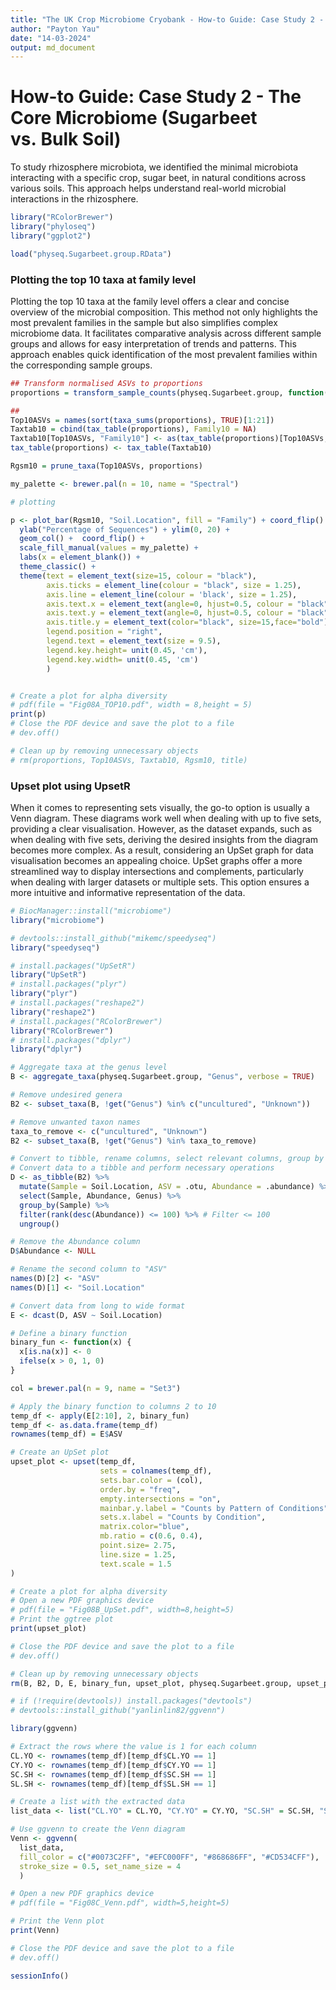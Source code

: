 ---
title: "The UK Crop Microbiome Cryobank - How-to Guide: Case Study 2 - The Core Microbiome (Sugarbeet vs. Bulk Soil)"
author: "Payton Yau"
date: "14-03-2024"
output: md_document
---

# How-to Guide: Case Study 2 - The Core Microbiome (Sugarbeet vs. Bulk Soil)

To study rhizosphere microbiota, we identified the minimal microbiota interacting with a specific crop, sugar beet, in natural conditions across various soils. This approach helps understand real-world microbial interactions in the rhizosphere.

```{r packages, warning=FALSE, message=FALSE}
library("RColorBrewer")
library("phyloseq")
library("ggplot2")
```

```{r load, warning=FALSE, message=FALSE}
load("physeq.Sugarbeet.group.RData")
```

### Plotting the top 10 taxa at family level

Plotting the top 10 taxa at the family level offers a clear and concise overview of the microbial composition. This method not only highlights the most prevalent families in the sample but also simplifies complex microbiome data. It facilitates comparative analysis across different sample groups and allows for easy interpretation of trends and patterns. This approach enables quick identification of the most prevalent families within the corresponding sample groups.

```{r Top100_5, warning=FALSE, message=FALSE}
## Transform normalised ASVs to proportions 
proportions = transform_sample_counts(physeq.Sugarbeet.group, function(x) 100 * x/sum(x))

##  
Top10ASVs = names(sort(taxa_sums(proportions), TRUE)[1:21])
Taxtab10 = cbind(tax_table(proportions), Family10 = NA)
Taxtab10[Top10ASVs, "Family10"] <- as(tax_table(proportions)[Top10ASVs, "Family"], "character")
tax_table(proportions) <- tax_table(Taxtab10)

Rgsm10 = prune_taxa(Top10ASVs, proportions)

my_palette <- brewer.pal(n = 10, name = "Spectral")  

# plotting

p <- plot_bar(Rgsm10, "Soil.Location", fill = "Family") + coord_flip() +  
  ylab("Percentage of Sequences") + ylim(0, 20) + 
  geom_col() +  coord_flip() + 
  scale_fill_manual(values = my_palette) +
  labs(x = element_blank()) + 
  theme_classic() +   
  theme(text = element_text(size=15, colour = "black"), 
        axis.ticks = element_line(colour = "black", size = 1.25),
        axis.line = element_line(colour = 'black', size = 1.25),
        axis.text.x = element_text(angle=0, hjust=0.5, colour = "black", size = 13),
        axis.text.y = element_text(angle=0, hjust=0.5, colour = "black",size = 13),
        axis.title.y = element_text(color="black", size=15,face="bold"), 
        legend.position = "right", 
        legend.text = element_text(size = 9.5), 
        legend.key.height= unit(0.45, 'cm'),
        legend.key.width= unit(0.45, 'cm')
        )


# Create a plot for alpha diversity
# pdf(file = "Fig08A_TOP10.pdf", width = 8,height = 5)
print(p)
# Close the PDF device and save the plot to a file
# dev.off()

# Clean up by removing unnecessary objects
# rm(proportions, Top10ASVs, Taxtab10, Rgsm10, title)
```

### Upset plot using UpsetR

When it comes to representing sets visually, the go-to option is usually a Venn diagram. These diagrams work well when dealing with up to five sets, providing a clear visualisation. However, as the dataset expands, such as when dealing with five sets, deriving the desired insights from the diagram becomes more complex. As a result, considering an UpSet graph for data visualisation becomes an appealing choice. UpSet graphs offer a more streamlined way to display intersections and complements, particularly when dealing with larger datasets or multiple sets. This option ensures a more intuitive and informative representation of the data.

```{r UpsetR_Install, warning=FALSE, message=FALSE}
# BiocManager::install("microbiome")
library("microbiome")

# devtools::install_github("mikemc/speedyseq")
library("speedyseq")

# install.packages("UpSetR")
library("UpSetR")
# install.packages("plyr")
library("plyr")
# install.packages("reshape2")
library("reshape2")
# install.packages("RColorBrewer")
library("RColorBrewer")
# install.packages("dplyr")
library("dplyr")
```

```{r UpsetR, warning=FALSE, message=FALSE}
# Aggregate taxa at the genus level
B <- aggregate_taxa(physeq.Sugarbeet.group, "Genus", verbose = TRUE)

# Remove undesired genera
B2 <- subset_taxa(B, !get("Genus") %in% c("uncultured", "Unknown"))

# Remove unwanted taxon names
taxa_to_remove <- c("uncultured", "Unknown")
B2 <- subset_taxa(B, !get("Genus") %in% taxa_to_remove)

# Convert to tibble, rename columns, select relevant columns, group by Sample, and keep top 100 abundant ASVs
# Convert data to a tibble and perform necessary operations
D <- as_tibble(B2) %>%
  mutate(Sample = Soil.Location, ASV = .otu, Abundance = .abundance) %>%
  select(Sample, Abundance, Genus) %>%
  group_by(Sample) %>%
  filter(rank(desc(Abundance)) <= 100) %>% # Filter <= 100
  ungroup()

# Remove the Abundance column
D$Abundance <- NULL

# Rename the second column to "ASV"
names(D)[2] <- "ASV"
names(D)[1] <- "Soil.Location"

# Convert data from long to wide format
E <- dcast(D, ASV ~ Soil.Location)

# Define a binary function
binary_fun <- function(x) {
  x[is.na(x)] <- 0
  ifelse(x > 0, 1, 0)
}

col = brewer.pal(n = 9, name = "Set3")

# Apply the binary function to columns 2 to 10
temp_df <- apply(E[2:10], 2, binary_fun)
temp_df <- as.data.frame(temp_df)
rownames(temp_df) = E$ASV

# Create an UpSet plot
upset_plot <- upset(temp_df, 
                    sets = colnames(temp_df), 
                    sets.bar.color = (col),
                    order.by = "freq", 
                    empty.intersections = "on",
                    mainbar.y.label = "Counts by Pattern of Conditions", 
                    sets.x.label = "Counts by Condition",
                    matrix.color="blue", 
                    mb.ratio = c(0.6, 0.4),
                    point.size= 2.75,
                    line.size = 1.25, 
                    text.scale = 1.5
)

# Create a plot for alpha diversity
# Open a new PDF graphics device
# pdf(file = "Fig08B_UpSet.pdf", width=8,height=5)
# Print the ggtree plot
print(upset_plot)

# Close the PDF device and save the plot to a file
# dev.off()

# Clean up by removing unnecessary objects
rm(B, B2, D, E, binary_fun, upset_plot, physeq.Sugarbeet.group, upset_plot)
```

```{r Venn-install, warning=FALSE, message=FALSE}
# if (!require(devtools)) install.packages("devtools")
# devtools::install_github("yanlinlin82/ggvenn")

library(ggvenn)
```

```{r Venn, warning=FALSE, message=FALSE}
# Extract the rows where the value is 1 for each column
CL.YO <- rownames(temp_df)[temp_df$CL.YO == 1]
CY.YO <- rownames(temp_df)[temp_df$CY.YO == 1]
SC.SH <- rownames(temp_df)[temp_df$SC.SH == 1]
SL.SH <- rownames(temp_df)[temp_df$SL.SH == 1]

# Create a list with the extracted data
list_data <- list("CL.YO" = CL.YO, "CY.YO" = CY.YO, "SC.SH" = SC.SH, "SL.SH" = SL.SH)

# Use ggvenn to create the Venn diagram
Venn <- ggvenn(
  list_data, 
  fill_color = c("#0073C2FF", "#EFC000FF", "#868686FF", "#CD534CFF"),
  stroke_size = 0.5, set_name_size = 4
  )

# Open a new PDF graphics device
# pdf(file = "Fig08C_Venn.pdf", width=5,height=5)

# Print the Venn plot
print(Venn)

# Close the PDF device and save the plot to a file
# dev.off()
```


```{r sessionInfo, warning=FALSE, message=FALSE}
sessionInfo()
```

